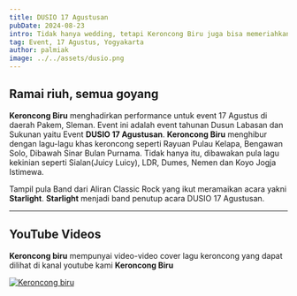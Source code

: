 ```yaml
---
title: DUSIO 17 Agustusan
pubDate: 2024-08-23
intro: Tidak hanya wedding, tetapi Keroncong Biru juga bisa memeriahkan acara seperti 17 Agustusan!
tag: Event, 17 Agustus, Yogyakarta
author: palmiak
image: ../../assets/dusio.png
---
```


## Ramai riuh, semua goyang

**Keroncong Biru** menghadirkan performance untuk event 17 Agustus di daerah Pakem, Sleman. Event ini adalah event tahunan Dusun Labasan dan Sukunan yaitu Event **DUSIO 17 Agustusan**. **Keroncong Biru** menghibur dengan lagu-lagu khas keroncong seperti Rayuan Pulau Kelapa, Bengawan Solo, Dibawah Sinar Bulan Purnama. Tidak hanya itu, dibawakan pula lagu kekinian seperti Sialan(Juicy Luicy), LDR, Dumes, Nemen dan Koyo Jogja Istimewa. 

Tampil pula Band dari Aliran Classic Rock yang ikut meramaikan acara yakni **Starlight**. **Starlight** menjadi band penutup acara DUSIO 17 Agustusan.
___
## YouTube Videos

**Keroncong biru** mempunyai video-video cover lagu keroncong yang dapat dilihat di kanal youtube kami **Keroncong Biru**


[![Keroncong biru](https://img.youtube.com/vi/ByKtic9FSbY/maxresdefault.jpg)](https://www.youtube.com/watch?v=ByKtic9FSbY)
